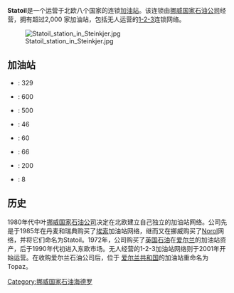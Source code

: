 {{Otheruses|挪威国家石油公司|subject=[[挪威国家石油公司|挪威国家石油公司]]的加油站|other=statoil公司}}
{{Infobox company
| name            = Statoil
| logo            =<!-- 檔案不存在 [[File:StatoilLogo.png|centre]] -->
| type            = [[加油站|加油站]]
| structure       = Vertical integrated<br />Franchise
| owner           = [[挪威国家石油公司|挪威国家石油公司]]
| foundation      = 1985
| area_served     = 北欧
| locations       = 2,000
| revenue         = 
| num_employees   = 
| private_labels  = 
| slogan          = 
| homepage        = [http://www.statoilhydro.com/en/ouroperations/energyretail/pages/detaljhandelieuropa.aspx StatoilHydro.com]
| footnotes       = 
}}

'''Statoil'''是一个运营于北欧八个国家的连锁[[加油站|加油站]]。该连锁由[[挪威国家石油公司|挪威国家石油公司]]经营，拥有超过2,000 家加油站，包括无人运营的[[1-2-3_(加油站)|1-2-3]]连锁网络。

[[File:Statoil_station_in_Steinkjer.jpg|thumb]]
== 加油站 ==
* {{DEN}}: 329 
* {{SWE}}: 600 
* {{NOR}}: 500 
* {{EST}}: 46 
* {{LAT}}: 60
* {{LIT}}: 66
* {{POL}}: 200
* {{RUS}}: 8

== 历史 ==
1980年代中叶[[挪威国家石油公司|挪威国家石油公司]]决定在北欧建立自己独立的加油站网络。公司先是于1985年在丹麦和瑞典购买了[[埃索|埃索]]加油站网络，继而又在挪威购买了[[Norol|Norol]]网络，并将它们命名为Statoil。1972年，公司购买了[[英国石油|英国石油]]在[[爱尔兰|爱尔兰]]的加油站资产，后于1990年代初进入东欧市场。无人经营的1-2-3加油站网络则于2001年开始运营。在收购爱尔兰石油公司后，位于 [[爱尔兰共和国|爱尔兰共和国]]的加油站重命名为Topaz。

[[Category:挪威国家石油海德罗|Category:挪威国家石油海德罗]]